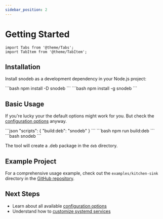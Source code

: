 ```yaml
---
sidebar_position: 2
---
```


# Getting Started

```mdx-code-block
import Tabs from '@theme/Tabs';
import TabItem from '@theme/TabItem';
```

## Installation

Install snodeb as a development dependency in your Node.js project:

<Tabs groupId="install-type">
  <TabItem value="script" label="Script">
```bash
npm install -D snodeb
```
</TabItem>
  <TabItem value="global" label="Global">
```bash
npm install -g snodeb
```
  </TabItem>
</Tabs>

## Basic Usage

If you're lucky your the default options might work for you. But check the [configuration options](./configuration/index.md) anyway.

<Tabs groupId="install-type">
  <TabItem value="script" label="Script">
```json
"scripts": {
  "build:deb": "snodeb"
}
```
```bash
npm run build:deb
```

  </TabItem>
  <TabItem value="global" label="Global">
```bash
snodeb
```
  </TabItem>
</Tabs>

The tool will create a .deb package in the `deb` directory.

## Example Project

For a comprehensive usage example, check out the `examples/kitchen-sink` directory in the [GitHub repository](https://github.com/soneliem/snodeb).

## Next Steps

- Learn about all available [configuration options](./configuration)
- Understand how to [customize systemd services](./configuration/systemd-service)
